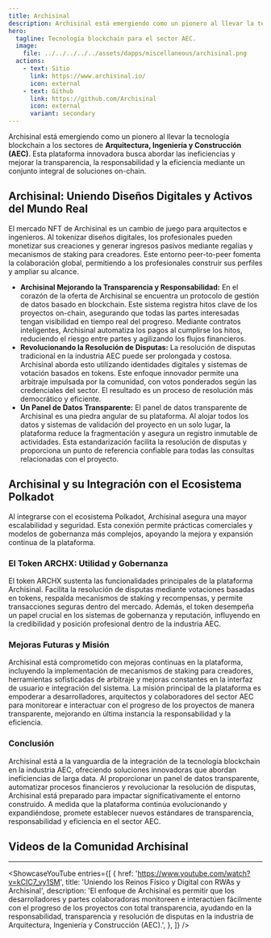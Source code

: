 ```yaml
---
title: Archisinal
description: Archisinal está emergiendo como un pionero al llevar la tecnología blockchain a los sectores de Arquitectura, Ingeniería y Construcción (AEC).
hero:
  tagline: Tecnología blockchain para el sector AEC.
  image: 
    file: ../../../../../assets/dapps/miscellaneous/archisinal.png
  actions:
    - text: Sitio
      link: https://www.archisinal.io/
      icon: external
    - text: Github
      link: https://github.com/Archisinal
      icon: external
      variant: secondary
---
```



Archisinal está emergiendo como un pionero al llevar la tecnología blockchain a los sectores de **Arquitectura, Ingeniería y Construcción (AEC)**. Esta plataforma innovadora busca abordar las ineficiencias y mejorar la transparencia, la responsabilidad y la eficiencia mediante un conjunto integral de soluciones on-chain.

## Archisinal: Uniendo Diseños Digitales y Activos del Mundo Real
El mercado NFT de Archisinal es un cambio de juego para arquitectos e ingenieros. Al tokenizar diseños digitales, los profesionales pueden monetizar sus creaciones y generar ingresos pasivos mediante regalías y mecanismos de staking para creadores. Este entorno peer-to-peer fomenta la colaboración global, permitiendo a los profesionales construir sus perfiles y ampliar su alcance.
- **Archisinal Mejorando la Transparencia y Responsabilidad:** En el corazón de la oferta de Archisinal se encuentra un protocolo de gestión de datos basado en blockchain. Este sistema registra hitos clave de los proyectos on-chain, asegurando que todas las partes interesadas tengan visibilidad en tiempo real del progreso. Mediante contratos inteligentes, Archisinal automatiza los pagos al cumplirse los hitos, reduciendo el riesgo entre partes y agilizando los flujos financieros.
- **Revolucionando la Resolución de Disputas:** La resolución de disputas tradicional en la industria AEC puede ser prolongada y costosa. Archisinal aborda esto utilizando identidades digitales y sistemas de votación basados en tokens. Este enfoque innovador permite una arbitraje impulsada por la comunidad, con votos ponderados según las credenciales del sector. El resultado es un proceso de resolución más democrático y eficiente.
- **Un Panel de Datos Transparente:** El panel de datos transparente de Archisinal es una piedra angular de su plataforma. Al alojar todos los datos y sistemas de validación del proyecto en un solo lugar, la plataforma reduce la fragmentación y asegura un registro inmutable de actividades. Esta estandarización facilita la resolución de disputas y proporciona un punto de referencia confiable para todas las consultas relacionadas con el proyecto.

## Archisinal y su Integración con el Ecosistema Polkadot
Al integrarse con el ecosistema Polkadot, Archisinal asegura una mayor escalabilidad y seguridad. Esta conexión permite prácticas comerciales y modelos de gobernanza más complejos, apoyando la mejora y expansión continua de la plataforma.

### El Token ARCHX: Utilidad y Gobernanza
El token ARCHX sustenta las funcionalidades principales de la plataforma Archisinal. Facilita la resolución de disputas mediante votaciones basadas en tokens, respalda mecanismos de staking y recompensas, y permite transacciones seguras dentro del mercado. Además, el token desempeña un papel crucial en los sistemas de gobernanza y reputación, influyendo en la credibilidad y posición profesional dentro de la industria AEC.

### Mejoras Futuras y Misión
Archisinal está comprometido con mejoras continuas en la plataforma, incluyendo la implementación de mecanismos de staking para creadores, herramientas sofisticadas de arbitraje y mejoras constantes en la interfaz de usuario e integración del sistema. La misión principal de la plataforma es empoderar a desarrolladores, arquitectos y colaboradores del sector AEC para monitorear e interactuar con el progreso de los proyectos de manera transparente, mejorando en última instancia la responsabilidad y la eficiencia.

### Conclusión
Archisinal está a la vanguardia de la integración de la tecnología blockchain en la industria AEC, ofreciendo soluciones innovadoras que abordan ineficiencias de larga data. Al proporcionar un panel de datos transparente, automatizar procesos financieros y revolucionar la resolución de disputas, Archisinal está preparado para impactar significativamente el entorno construido. A medida que la plataforma continúa evolucionando y expandiéndose, promete establecer nuevos estándares de transparencia, responsabilidad y eficiencia en el sector AEC.

## Videos de la Comunidad Archisinal
------------
<ShowcaseYouTube
  entries={[
    {
      href: 'https://www.youtube.com/watch?v=kCIC7_vy1SM',
      title: 'Uniendo los Reinos Físico y Digital con RWAs y Archisinal',
      description: 'El enfoque de Archisinal es permitir que los desarrolladores y partes colaboradoras monitoreen e interactúen fácilmente con el progreso de los proyectos con total transparencia, ayudando en la responsabilidad, transparencia y resolución de disputas en la industria de Arquitectura, Ingeniería y Construcción (AEC).',
    },
  ]} />
